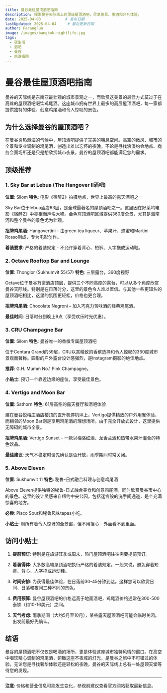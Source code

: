 ```yaml
---
title: 曼谷最佳屋顶酒吧指南
description: 探索曼谷天际线上的顶级屋顶酒吧，尽享美景、美酒和非凡体验。
date: 2025-04-03           # 发布日期
lastUpdated: 2025-04-04     # 最后更新日期
author: FarangFun
image: /images/bangkok-nightlife.jpg
tags:
  - 夜生活
  - 酒吧
  - 曼谷
  - 旅游指南
---
```


# 曼谷最佳屋顶酒吧指南

曼谷的天际线是东南亚最壮观的城市景观之一，而欣赏这美景的最佳方式莫过于在高耸的屋顶酒吧啜饮鸡尾酒。这座城市拥有世界上最多的高层屋顶酒吧，每一家都提供独特的体验、创意鸡尾酒和令人惊叹的景色。

## 为什么选择曼谷的屋顶酒吧？

在曼谷炎热潮湿的气候中，屋顶酒吧提供了完美的喘息空间。高空的微风、城市的全景和专业调制的鸡尾酒，创造出难以忘怀的夜晚。不论是寻找浪漫约会地点、商务会面场所还是只是想欣赏城市夜景，曼谷的屋顶酒吧都能满足您的需求。

## 顶级推荐

### 1. Sky Bar at Lebua (The Hangover II酒吧)

**位置**: Silom
**特色**: 电影《宿醉2》拍摄地点，世界上最高的露天酒吧之一

Sky Bar位于lebua酒店63层，是全球最著名的屋顶酒吧之一。这里因在好莱坞电影《宿醉2》中亮相而声名大噪。金色穹顶酒吧区域提供360度全景，尤其是湄南河和整个曼谷的景色尤为壮观。

**招牌鸡尾酒**: Hangovertini – 由green tea liqueur、苹果汁、蜂蜜和Martini Rosso制成，专为电影创作。

**着装要求**: 严格的着装规定 - 不允许穿着背心、短裤、人字拖或运动鞋。

### 2. Octave Rooftop Bar and Lounge

**位置**: Thonglor (Sukhumvit 55/57)
**特色**: 三层露台，360度视野

Octave位于曼谷万豪酒店顶层，提供三个不同高度的露台，可以从多个角度欣赏曼谷天际线。特别是在日落时分，这里的景色令人难以置信。与其他一些更知名的屋顶酒吧相比，这里的氛围更轻松，价格也更合理。

**招牌鸡尾酒**: Chocolate Negroni – 加入巧克力苦味酒的经典鸡尾酒。

**最佳时间**: 日落时分到晚上9点（享受欢乐时光优惠）。

### 3. CRU Champagne Bar

**位置**: Silom
**特色**: 曼谷唯一的香槟专属屋顶酒吧

位于Centara Grand的59层，CRU以其精致的香槟选择和令人惊叹的360度城市景观而著称。圆形的户外露台设计感强烈，是Instagram摄影的绝佳地点。

**推荐**: G.H. Mumm No.1 Pink Champagne。

**小贴士**: 预订一个靠近边缘的座位，享受最佳景色。

### 4. Vertigo and Moon Bar

**位置**: Sathorn
**特色**: 61层高空的露天餐厅和酒吧体验

建在曼谷悦榕庄酒店楼顶的直升机停机坪上，Vertigo提供精致的户外用餐体验，而相邻的Moon Bar则是享用鸡尾酒的理想场所。由于完全开放式设计，这里提供无障碍的城市全景。

**招牌鸡尾酒**: Vertigo Sunset – 一款以梅洛红酒、龙舌兰酒和热带水果汁混合的特色饮品。

**最佳建议**: 天气不稳定时请先确认是否开放，雨季期间时常关闭。

### 5. Above Eleven

**位置**: Sukhumvit 11
**特色**: 秘鲁-日式融合料理与创意鸡尾酒

Above Eleven提供独特的秘鲁-日式融合美食和创意鸡尾酒，同时欣赏曼谷市中心的景色。这里的设计灵感来自纽约中央公园，包括迷宫般的洗手间通道，是个充满惊喜的地方。

**必尝**: Pisco Sour和秘鲁风味tapas小吃。

**小贴士**: 厕所有着令人惊讶的全景窗，但不用担心 – 外面看不到里面。

## 访问小贴士

1. **提前预订**: 特别是在旅游旺季或周末，热门屋顶酒吧往往需要提前预订。

2. **着装得体**: 大多数高端屋顶酒吧执行严格的着装规定。一般来说，避免穿着短裤、背心、人字拖或运动鞋。

3. **时间安排**: 为获得最佳体验，在日落前30-45分钟到达。这样您可以欣赏日间、日落和夜间三种不同的景色。

4. **费用预算**: 曼谷屋顶酒吧的价格远高于地面酒吧，鸡尾酒价格通常在300-500泰铢（约10-16美元）之间。

5. **天气考虑**: 雨季期间（大约5月至10月），某些露天屋顶酒吧可能会临时关闭。出发前最好先确认。

## 结语

曼谷的屋顶酒吧不仅仅是喝酒的场所，更是体验这座城市独特风情的窗口。在高空中啜饮精心调制的鸡尾酒，俯瞰这座不夜城的灯光，是曼谷之旅中不可错过的体验。无论您是寻找奢华体验还是轻松的夜晚，曼谷的天际线上总有一处屋顶天堂等待您的发现。

---

**注意**: 价格和营业信息可能发生变化，参观前建议查看官方网站获取最新信息。